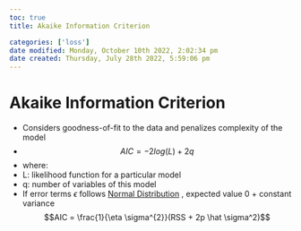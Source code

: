 ```yaml
---
toc: true
title: Akaike Information Criterion

categories: ['loss']
date modified: Monday, October 10th 2022, 2:02:34 pm
date created: Thursday, July 28th 2022, 5:59:06 pm
---
```


# Akaike Information Criterion
- Considers goodness-of-fit to the data and penalizes complexity of the model
- $$AIC=−2log⁡(L)+2q$$
- where:
- L: likelihood function for a particular model
- q: number of variables of this model
- If error terms $\epsilon$ follows [Normal Distribution](Normal%20Distribution.qmd) , expected value 0 + constant variance $$AIC = \frac{1}{\eta \sigma^{2}}(RSS + 2p \hat \sigma^2)$$



